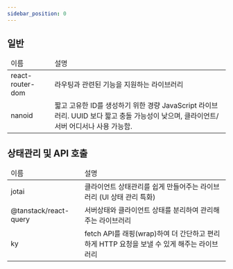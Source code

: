 ```yaml
---
sidebar_position: 0
---
```


## 일반

<table>
    <thead>
        <tr>
            <td>이름</td>
            <td>설명</td>
        </tr>
    </thead>
    <tbody>
        <tr>
            <td>react-router-dom</td>
            <td>라우팅과 관련된 기능을 지원하는 라이브러리</td>
        </tr>
        <tr>
            <td>nanoid</td>
            <td>
                짧고 고유한 ID를 생성하기 위한 경량 JavaScript 라이브러리.
                UUID 보다 짧고 충돌 가능성이 낮으며, 클라이언트/서버 어디서나 사용 가능함.
            </td>
        </tr>
    </tbody>
</table>

## 상태관리 및 API 호출

<table>
    <thead>
    <tr>
        <td>이름</td>
        <td>설명</td>
    </tr>
    </thead>
    <tbody>
    <tr>
        <td>jotai</td>
        <td>클라이언트 상태관리를 쉽게 만들어주는 라이브러리 (UI 상태 관리 특화)</td>
    </tr>
    <tr>
        <td>@tanstack/react-query</td>
        <td>서버상태와 클라이언트 상태를 분리하여 관리해주는 라이브러리</td>
    </tr>
    <tr>
        <td>ky</td>
        <td>fetch API를 래핑(wrap)하여 더 간단하고 편리하게 HTTP 요청을 보낼 수 있게 해주는 라이브러리</td>
    </tr>
    </tbody>
</table>